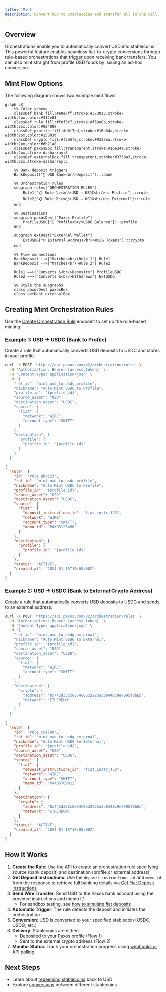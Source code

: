 ```yaml
---
title: 'Mint'
description: Convert USD to Stablecoins and transfer all in one call.
---
```


## Overview

Orchestrations enable you to automatically convert USD into stablecoins. This powerful feature enables seamless fiat-to-crypto conversions through rule-based orchestrations that trigger upon receiving bank transfers.
You can also mint straight from profile USD funds by issuing an ad-hoc conversion.

## Mint Flow Options

The following diagram shows two example mint flows:

```mermaid
graph LR
    %% Color scheme
    classDef bank fill:#e0e7ff,stroke:#3730a3,stroke-width:2px,color:#312e81
    classDef rule fill:#fef3c7,stroke:#f59e0b,stroke-width:2px,color:#92400e
    classDef profile fill:#e6f7ed,stroke:#16a34a,stroke-width:2px,color:#15803d
    classDef crypto fill:#f3e5f5,stroke:#9333ea,stroke-width:2px,color:#6b21a8
    classDef paxosBox fill:transparent,stroke:#16a34a,stroke-width:2px,stroke-dasharray:5
    classDef externalBox fill:transparent,stroke:#3730a3,stroke-width:2px,stroke-dasharray:5
    
    %% Bank deposit triggers
    BankDeposit["🏦 USD Bank<br/>Deposit"]:::bank
    
    %% Orchestration rules
    subgraph rules["ORCHESTRATION RULES"]
        Rule1["📋 Rule 1:<br/>USD → USDC<br/>to Profile"]:::rule
        Rule2["📋 Rule 2:<br/>USD → USDG<br/>to External"]:::rule
    end
    
    %% Destinations
    subgraph paxosDest["Paxos Profile"]
        ProfileUSDC["👤 Profile<br/>USDC Balance"]:::profile
    end
    
    subgraph extDest["External Wallet"]
        ExtUSDG["⛓ External Address<br/>USDG Tokens"]:::crypto
    end
    
    %% Flow connections
    BankDeposit -->|"Matches<br/>Rule 1"| Rule1
    BankDeposit -->|"Matches<br/>Rule 2"| Rule2
    
    Rule1 ==>|"Converts &<br/>Deposits"| ProfileUSDC
    Rule2 ==>|"Converts &<br/>Withdraws"| ExtUSDG
    
    %% Style the subgraphs
    class paxosDest paxosBox
    class extDest externalBox
```

## Creating Mint Orchestration Rules

Use the [Create Orchestration Rule](/api-reference/endpoints/orchestration-rules/create-orchestration-rule) endpoint to set up the rule-based minting:

### Example 1: USD → USDC (Bank to Profile)

Create a rule that automatically converts USD deposits to USDC and stores in your profile:

<Expandable title="Request">

```bash
curl -X POST 'https://api.paxos.com/v2/orchestration/rules' \
  -H 'Authorization: Bearer {access_token}' \
  -H 'Content-Type: application/json' \
  -d '{
    "ref_id": "mint_usd_to_usdc_profile",
    "nickname": "Auto Mint USDC to Profile",
    "profile_id": "{profile_id}",
    "source_asset": "USD",
    "destination_asset": "USDC",
    "source": {
      "fiat": {
        "network": "WIRE",
        "account_type": "SWIFT"
      }
    },
    "destination": {
      "profile": {
        "profile_id": "{profile_id}"
      }
    }
  }'
```

</Expandable>

<Expandable title="Response">

```json
{
  "rule": {
    "id": "rule_abc123",
    "ref_id": "mint_usd_to_usdc_profile",
    "nickname": "Auto Mint USDC to Profile",
    "profile_id": "{profile_id}",
    "source_asset": "USD",
    "destination_asset": "USDC",
    "source": {
      "fiat": {
        "deposit_instructions_id": "fiat_instr_123",
        "network": "WIRE",
        "account_type": "SWIFT",
        "memo_id": "PAXOS123456"
      }
    },
    "destination": {
      "profile": {
        "profile_id": "{profile_id}"
      }
    },
    "status": "ACTIVE",
    "created_at": "2024-01-15T10:00:00Z"
  }
}
```

</Expandable>

### Example 2: USD → USDG (Bank to External Crypto Address)

Create a rule that automatically converts USD deposits to USDG and sends to an external address:

<Expandable title="Request">

```bash
curl -X POST 'https://api.paxos.com/v2/orchestration/rules' \
  -H 'Authorization: Bearer {access_token}' \
  -H 'Content-Type: application/json' \
  -d '{
    "ref_id": "mint_usd_to_usdg_external",
    "nickname": "Auto Mint USDG to External",
    "profile_id": "{profile_id}",
    "source_asset": "USD",
    "destination_asset": "USDG",
    "source": {
      "fiat": {
        "network": "WIRE",
        "account_type": "SWIFT"
      }
    },
    "destination": {
      "crypto": {
        "address": "0x742d35Cc6634C0532925a3b844Bc9e7595f0bEb",
        "network": "ETHEREUM"
      }
    }
  }'
```

</Expandable>

<Expandable title="Response">

```json
{
  "rule": {
    "id": "rule_xyz789",
    "ref_id": "mint_usd_to_usdg_external",
    "nickname": "Auto Mint USDG to External",
    "profile_id": "{profile_id}",
    "source_asset": "USD",
    "destination_asset": "USDG",
    "source": {
      "fiat": {
        "deposit_instructions_id": "fiat_instr_456",
        "network": "WIRE",
        "account_type": "SWIFT",
        "memo_id": "PAXOS789012"
      }
    },
    "destination": {
      "crypto": {
        "address": "0x742d35Cc6634C0532925a3b844Bc9e7595f0bEb",
        "network": "ETHEREUM"
      }
    },
    "status": "ACTIVE",
    "created_at": "2024-01-15T10:00:00Z"
  }
}
```

</Expandable>

## How It Works

1. **Create the Rule**: Use the API to create an orchestration rule specifying source (bank deposit) and destination (profile or external address)
2. **Get Deposit Instructions**: Use the `deposit_instructions_id` and `memo_id` from the response to retrieve full banking details via [Get Fiat Deposit Instructions](/api-reference/endpoints/fiat-transfers/get-fiat-deposit-instructions)
3. **Send Wire Transfer**: Send USD to the Paxos bank account using the provided instructions and memo ID
   - For sandbox testing, see [how to simulate fiat deposits](/guides/developer/fiat-transfers/quickstart#➋-send-fiat-to-paxos)
4. **Automatic Trigger**: The rule detects the deposit and initiates the orchestration
5. **Conversion**: USD is converted to your specified stablecoin (USDC, USDG, etc.)
6. **Delivery**: Stablecoins are either:
   - Deposited to your Paxos profile (Flow 1)
   - Sent to the external crypto address (Flow 2)
7. **Monitor Status**: Track your orchestration progress using [webhooks or API polling](./orchestrations#monitoring-orchestration-status)

## Next Steps

- Learn about [redeeming stablecoins](./redeem) back to USD
- Explore [conversions](./convert) between different stablecoins
